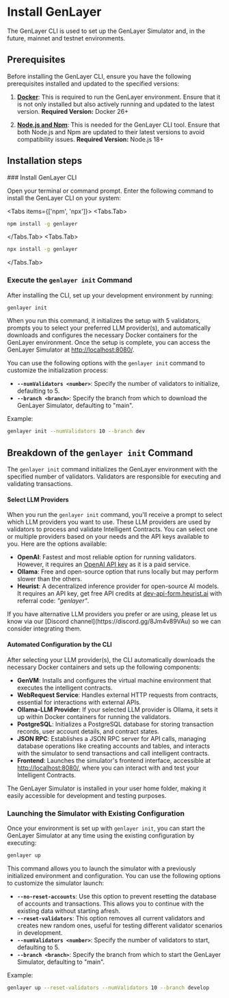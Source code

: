 # Install GenLayer

The GenLayer CLI is used to set up the GenLayer Simulator and, in the future, mainnet and testnet environments.

## Prerequisites
Before installing the GenLayer CLI, ensure you have the following prerequisites installed and updated to the specified versions:

1. **[Docker](https://docs.docker.com/engine/install/)**: This is required to run the GenLayer environment. Ensure that it is not only installed but also actively running and updated to the latest version. **Required Version:** Docker 26+

2. **[Node.js and Npm](https://docs.npmjs.com/downloading-and-installing-node-js-and-npm/)**: This is needed for the GenLayer CLI tool. Ensure that both Node.js and Npm are updated to their latest versions to avoid compatibility issues. **Required Version:** Node.js 18+

## Installation steps


<Steps>
### Install GenLayer CLI

Open your terminal or command prompt. Enter the following command to install the GenLayer CLI on your system:


<Tabs items={['npm', 'npx']}>
 <Tabs.Tab>
```bash copy
npm install -g genlayer
```
</Tabs.Tab>
 <Tabs.Tab>
```bash copy
npx install -g genlayer
```
</Tabs.Tab>
</Tabs>

### Execute the `genlayer init` Command

After installing the CLI, set up your development environment by running:

```bash copy
genlayer init
```

When you run this command, it initializes the setup with 5 validators, prompts you to select your preferred LLM provider(s), and automatically downloads and configures the necessary Docker containers for the GenLayer environment. Once the setup is complete, you can access the GenLayer Simulator at [http://localhost:8080/](http://localhost:8080/).
</Steps>

You can use the following options with the `genlayer init` command to customize the initialization process:

- **`--numValidators <number>`**: Specify the number of validators to initialize, defaulting to 5.
- **`--branch <branch>`**: Specify the branch from which to download the GenLayer Simulator, defaulting to "main".

Example:
```bash copy
genlayer init --numValidators 10 --branch dev
```

## Breakdown of the `genlayer init` Command
The `genlayer init` command initializes the GenLayer environment with the specified number of validators. Validators are responsible for executing and validating transactions.

#### Select LLM Providers
When you run the `genlayer init` command, you'll receive a prompt to select which LLM providers you want to use. These LLM providers are used by validators to process and validate Intelligent Contracts. You can select one or multiple providers based on your needs and the API keys available to you. Here are the options available:

- **OpenAI**: Fastest and most reliable option for running validators. However, it requires an [OpenAI API key](https://platform.openai.com/api-keys) as it is a paid service.
- **Ollama**: Free and open-source option that runs locally but may perform slower than the others.
- **Heurist**: A decentralized inference provider for open-source AI models. It requires an API key, get free API credits at [dev-api-form.heurist.ai](https://dev-api-form.heurist.ai/) with referral code: _"genlayer"_.


<Callout>
  If you have alternative LLM providers you prefer or are using, please let us know via our [Discord channel](https://discord.gg/8Jm4v89VAu) so we can consider integrating them.
</Callout>

#### Automated Configuration by the CLI
After selecting your LLM provider(s), the CLI automatically downloads the necessary Docker containers and sets up the following components:

- **GenVM**: Installs and configures the virtual machine environment that executes the intelligent contracts.
- **WebRequest Service**: Handles external HTTP requests from contracts, essential for interactions with external APIs.
- **Ollama-LLM Provider**: If your selected LLM provider is Ollama, it sets it up within Docker containers for running the validators.
- **PostgreSQL**: Initializes a PostgreSQL database for storing transaction records, user account details, and contract states.
- **JSON RPC**: Establishes a JSON RPC server for API calls, managing database operations like creating accounts and tables, and interacts with the simulator to send transactions and call intelligent contracts.
- **Frontend**: Launches the simulator's frontend interface, accessible at [http://localhost:8080/](http://localhost:8080/), where you can interact with and test your Intelligent Contracts.

<Callout>
  The GenLayer Simulator is installed in your user home folder, making it easily accessible for development and testing purposes.
</Callout>

### Launching the Simulator with Existing Configuration

Once your environment is set up with `genlayer init`, you can start the GenLayer Simulator at any time using the existing configuration by executing:

```bash
genlayer up
```

This command allows you to launch the simulator with a previously initialized environment and configuration. You can use the following options to customize the simulator launch:

- **`--no-reset-accounts`**: Use this option to prevent resetting the database of accounts and transactions. This allows you to continue with the existing data without starting afresh.
- **`--reset-validators`**: This option removes all current validators and creates new random ones, useful for testing different validator scenarios in development.
- **`--numValidators <number>`**: Specify the number of validators to start, defaulting to 5.
- **`--branch <branch>`**: Specify the branch from which to start the GenLayer Simulator, defaulting to "main".

Example:
```bash copy
genlayer up --reset-validators --numValidators 10 --branch develop
```
